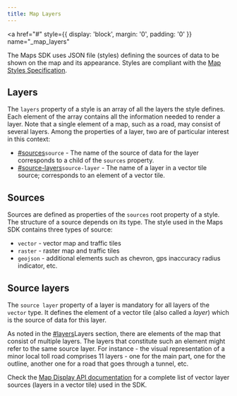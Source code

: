 ```yaml
---
title: Map Layers
---
```


<a
  href="#"
  style={{ display: 'block', margin: '0', padding: '0' }}
  name="_map_layers"
></a>

The Maps SDK uses JSON file (styles) defining the sources of data to be shown on the map and its
appearance. Styles are compliant with
the [Map Styles Specification](/map-display-api/documentation/mapstyles/map-style-specification).

## Layers

The `layers` property of a style is an array of all the layers the style defines. Each element of
the array contains all the information needed to render a layer. Note that a single element of a
map, such as a road, may consist of several layers. Among the properties of a layer, two are of
particular interest in this context:

- [#sources](#sources)`source` - The name of the source of data for the layer corresponds to a
  child of the `sources` property.
- [#source-layers](#source-layers)`source-layer` - The name of a layer in a vector tile source;
  corresponds to an element of a vector tile.

## Sources

Sources are defined as properties of the `sources` root property of a style. The structure of a
source depends on its type. The style used in the Maps SDK contains three types of source:

- `vector` - vector map and traffic tiles
- `raster` - raster map and traffic tiles
- `geojson` - additional elements such as chevron, gps inaccuracy radius indicator, etc.

## Source layers

The `source layer` property of a layer is mandatory for all layers of the `vector` type. It defines
the element of a vector tile (also called a _layer_) which is the source of data for this layer.

As noted in the [#layers](#layers)Layers section, there are elements of the map that consist of
multiple layers. The layers that constitute such an element might refer to the same source layer.
For instance - the visual representation of a minor local toll road comprises 11 layers - one for
the main part, one for the outline, another one for a road that goes through a tunnel, etc.

Check
the [Map Display API documentation](/map-display-api/documentation/vector/tile)
for a complete list of vector layer sources (layers in a vector tile) used in the SDK.